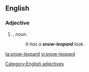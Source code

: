 ==English==

===Adjective===
{{head|en}}

# {{attributive of|snow leopard|lang=en|nodot=1}}, ''noun''.
#:''It has a '''snow-leopard''' look.''
[[Category:English adjectives]]

[[ta:snow-leopard]]
[[vi:snow-leopard]]